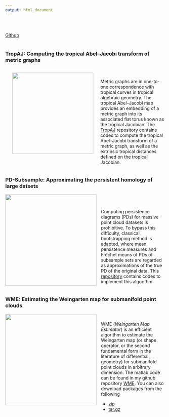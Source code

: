 ```yaml
---
output: html_document
---
```


<br><br>[Github](https://github.com/YueqiCao)<br><br>

### **TropAJ**: Computing the tropical Abel--Jacobi transform of metric graphs

<div style="display: flex; align-items: flex-start; margin-bottom: 1.3rem;">
  <img src="images/tropAJ.png" style="width: 16rem; margin-right: 1.4rem; margin-left: 1.4rem; margin-top: 0.9rem; margin-bottom: 0.9rem">
  <div style="padding-top: 1.2rem;">
<p>Metric graphs are in one-to-one correspondence with tropical curves in tropical algebraic geometry. The tropical Abel--Jacobi map provides an embedding of a metric graph into its associated flat torus known as the tropical Jacobian. The [TropAJ](https://github.com/YueqiCao/Tropical-Abel-Jacobi) repository contains codes to compute the tropical Abel--Jacobi transform of a metric graph, as well as the extrinsic tropical distances defined on the tropical Jacobian.</p>
</div>
</div>

### **PD-Subsample**: Approximating the persistent homology of large datsets

<div style="display: flex; align-items: flex-start; margin-bottom: 1.3rem;">
  <img src="images/PDS.png" style="width: 18rem; margin-right: 0.9rem;">
  <div style="padding-top: 2rem;">
  <p>Computing persistence diagrams (PDs) for massive point cloud datasets is prohibitive. To bypass this difficulty, classical bootstrapping method is adapted, where mean persistence measures and Fréchet means of PDs of subsample sets are regarded as approximations of the true PD of the original data. This [repository](https://github.com/YueqiCao/PD-subsample) contains codes to implement this algorithm.</p>
</div>
</div>


### **WME**: Estimating the Weingarten map for submanifold point clouds  

<div style="display: flex; align-items: flex-start; margin-bottom: 1.3rem;">
  <img src="images/idea.png" style="width: 18rem; margin-right: 0.9rem;">
  <div style="padding-top: 0.6rem;">
<p>WME (*Weingarten Map Estimator*) is an efficient algorithm to estimate the Weingarten map (or shape operator, or the second fundamental form in the literature of differential geometry) for submanifold point clouds in arbitrary dimension. The matlab code can be found in my github repository [WME](https://github.com/YueqiCao/WME.git). You can also download packages from the following

- [zip](https://github.com/YueqiCao/WME/archive/v1.1.zip)
- [tar.gz](https://github.com/YueqiCao/WME/archive/v1.1.tar.gz)
</p>
</div>
</div>


